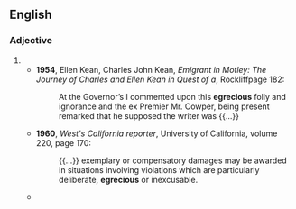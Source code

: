 ==English==

===Adjective===
{{head|en|misspelling}}

# {{misspelling of|egregious|lang=en}}
#* '''1954''', Ellen Kean, Charles John Kean, ''Emigrant in Motley: The Journey of Charles and Ellen Kean in Quest of a'', Rockliffpage 182:
#*: At the Governor’s I commented upon this '''egrecious''' folly and ignorance and the ex Premier Mr. Cowper, being present remarked that he supposed the writer was {{...}}
#* '''1960''', ''West's California reporter'', University of California, volume 220, page 170:
#*: {{...}} exemplary or compensatory damages may be awarded in situations involving violations which are particularly deliberate, '''egrecious''' or inexcusable.
#* {{quote-text|year=2006|author=J. E. Grant|title=The Ropes Held Him Up -- Boxing Essays and Articles|page=198|isbn=1430303352|passage=If you want to understand what is wrong with the alphabets, look no further than that '''egrecious''' oversight.}}